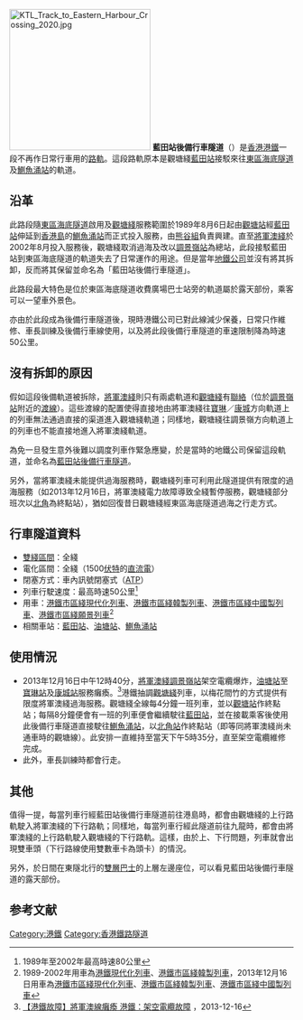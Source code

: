 {{Refimprove|time=2014-04-11T03:34:10+00:00}}
[[File:KTL_Track_to_Eastern_Harbour_Crossing_2020.jpg|250px]]
{{Routemap|title=藍田站後備行車隧道|title-bg=#27408B|title-color=white|style=white-space:nowrap|map=
\\uhSTRg!~MFADEg\uhSTRf!~MFADEg~~{{RoutemapRoute|Licon=U|[[觀塘站|觀塘站]]}}
\\uhtSTRa\uhtSTRa
\\utSTR+BSl!~num2l\utSTR+BSr~~[[藍田站_(香港)|藍田站]]
\\utSTR+BSl\utSTR+BSr!~num1r
\\\utSTR\utSTR\~~[[油塘站|油塘站]] {{RoutemapRoute|Licon=R|[[調景嶺站|調景嶺站]]}}
\\\\\\uxtABZgl\utKRZtu\utSTRq\utSTRq+BSe!~num2e\utSTRq+BSe\utSTRgq
\\\\\\uxtABZg+l\utKRZtu\utSTRq\utSTRq+BSa\utSTRq+BSa!~num3a\utSTRfq~~L1
\\\\\\utSTR\uxtABZgl\utSTRq\utSTRq+BSe!~num1e\utSTRq+BSe\utSTRfq
\\\\\\\utSTR\uxtABZg+l\utSTRq\utSTRq+BSa\utSTRq+BSa!~num4a\utSTRgq\~~L2
\\utSTR\utSTR
\\utKRZW\utKRZW
\\utSTR+BSl!~num3l\utSTR+BSr
\\utSTR+BSl\utSTR+BSr!~num4r~~[[鰂魚涌站|鰂魚涌站]]
\\utSTRg\utSTRf~~{{RoutemapRoute|Licon=D|北角站}}
|bottom={{navbar|藍田站後備行車隧道路軌月台配置|mini=1}}
}}
'''藍田站後備行車隧道'''（{{lang-en|Lam Tin Station Reserve Track Crossing}}）是[[香港|香港]][[港鐵|港鐵]]一段不再作日常行車用的[[路軌|路軌]]。這段路軌原本是觀塘綫[[藍田站_(香港)|藍田站]]接駁來往[[東區海底隧道|東區海底隧道]]及[[鰂魚涌站|鰂魚涌站]]的軌道。

==沿革==

此路段隨[[東區海底隧道|東區海底隧道]]啟用及[[觀塘綫|觀塘綫]]服務範圍於1989年8月6日起由[[觀塘站|觀塘站]]經[[藍田站_(香港)|藍田站]]伸延到[[香港島|香港島]]的[[鰂魚涌站|鰂魚涌站]]而正式投入服務，由[[熊谷組|熊谷組]]負責興建。直至[[將軍澳綫|將軍澳綫]]於2002年8月投入服務後，觀塘綫取消過海及改以[[調景嶺站|調景嶺站]]為總站，此段接駁藍田站到東區海底隧道的軌道失去了日常運作的用途。但是當年[[香港地鐵|地鐵公司]]並沒有將其拆卸，反而將其保留並命名為「藍田站後備行車隧道」。

此路段最大特色是位於東區海底隧道收費廣場巴士站旁的軌道屬於露天部份，乘客可以一望車外景色。

亦由於此段成為後備行車隧道後，現時港鐵公司已對此線減少保養，日常只作維修、車長訓練及後備行車線使用，以及將此段後備行車隧道的車速限制降為時速50公里。

==沒有拆卸的原因==
假如這段後備軌道被拆除，[[將軍澳綫|將軍澳綫]]則只有兩處軌道和[[觀塘綫|觀塘綫]]有[[聯絡線|聯絡]]（位於[[調景嶺站|調景嶺站]]附近的[[渡線|渡線]]）。這些渡線的配置使得直接地由將軍澳綫往[[寶琳站|寶琳]]／[[康城站_(香港)|康城]]方向軌道上的列車無法通過直接的渠道進入觀塘綫軌道；同樣地，觀塘綫往調景嶺方向軌道上的列車也不能直接地進入將軍澳綫軌道。

為免一旦發生意外後難以調度列車作緊急應變，於是當時的地鐵公司保留這段軌道，並命名為[[藍田站後備行車隧道|藍田站後備行車隧道]]。

另外，當將軍澳綫未能提供過海服務時，觀塘綫列車可利用此隧道提供有限度的過海服務（如2013年12月16日，將軍澳綫電力故障導致全綫暫停服務，觀塘綫部分班次以[[北角站|北角]]為終點站），猶如回復昔日觀塘綫經東區海底隧道過海之行走方式。

==行車隧道資料==

* [[複線鐵路|雙綫區間]]：全綫
* 電化區間：全綫（1500[[伏特|伏特]]的[[直流電|直流電]]）
* 閉塞方式：車內訊號閉塞式（[[自動列車保障裝置|ATP]]）
* 列車行駛速度：最高時速50公里<ref>1989年至2002年最高時速80公里</ref>
* 用車：[[港鐵市區綫現代化列車|港鐵市區綫現代化列車]]、[[港鐵市區綫韓製列車|港鐵市區綫韓製列車]]、[[港鐵市區綫中國製列車|港鐵市區綫中國製列車]]、[[港鐵市區綫願景列車|港鐵市區綫願景列車]]<ref>1989-2002年用車為[[港鐵現代化列車|港鐵現代化列車]]、[[港鐵市區綫韓製列車|港鐵市區綫韓製列車]]，2013年12月16日用車為[[港鐵市區綫現代化列車|港鐵市區綫現代化列車]]、[[港鐵市區綫韓製列車|港鐵市區綫韓製列車]]、[[港鐵市區綫中國製列車|港鐵市區綫中國製列車]]</ref>
* 相關車站：[[藍田站_(香港)|藍田站]]、[[油塘站|油塘站]]、[[鰂魚涌站|鰂魚涌站]]

==使用情況==
* 2013年12月16日中午12時40分，[[將軍澳綫|將軍澳綫]][[調景嶺站|調景嶺站]]架空電纜爆炸，[[油塘站|油塘站]]至[[寶琳站|寶琳站]]及[[康城站_(香港)|康城站]]服務癱瘓。<ref>[http://hk.apple.nextmedia.com/realtime/breaking/20131216/51998711 【港鐵故障】將軍澳線癱瘓 港鐵：架空電纜故障] {{Wayback|url=http://hk.apple.nextmedia.com/realtime/breaking/20131216/51998711 |date=20131216110725 }}，2013-12-16</ref>港鐵抽調[[觀塘綫|觀塘綫]]列車，以梅花間竹的方式提供有限度將軍澳綫過海服務。觀塘綫全線每4分鐘一班列車，並以[[觀塘站|觀塘站]]作終點站；每隔8分鐘便會有一班的列車便會繼續駛往[[藍田站_(香港)|藍田站]]，並在接載乘客後使用此後備行車隧道直接駛往[[鰂魚涌站|鰂魚涌站]]，以[[北角站|北角站]]作終點站（即等同將軍澳綫尚未通車時的觀塘線）。此安排一直維持至當天下午5時35分，直至架空電纜維修完成。
* 此外，車長訓練時都會行走。

==其他==
值得一提，每當列車行經藍田站後備行車隧道前往港島時，都會由觀塘綫的上行路軌駛入將軍澳綫的下行路軌；同樣地，每當列車行經此隧道前往九龍時，都會由將軍澳綫的上行路軌駛入觀塘綫的下行路軌。這樣，由於上、下行問題，列車就會出現雙車頭（下行路線使用雙數車卡為頭卡）的情況。

另外，於日間在東隧北行的[[雙層巴士|雙層巴士]]的上層左邊座位，可以看見藍田站後備行車隧道的露天部份。

==参考文献==
{{Reflist}}

[[Category:港鐵|Category:港鐵]]
[[Category:香港鐵路隧道|Category:香港鐵路隧道]]